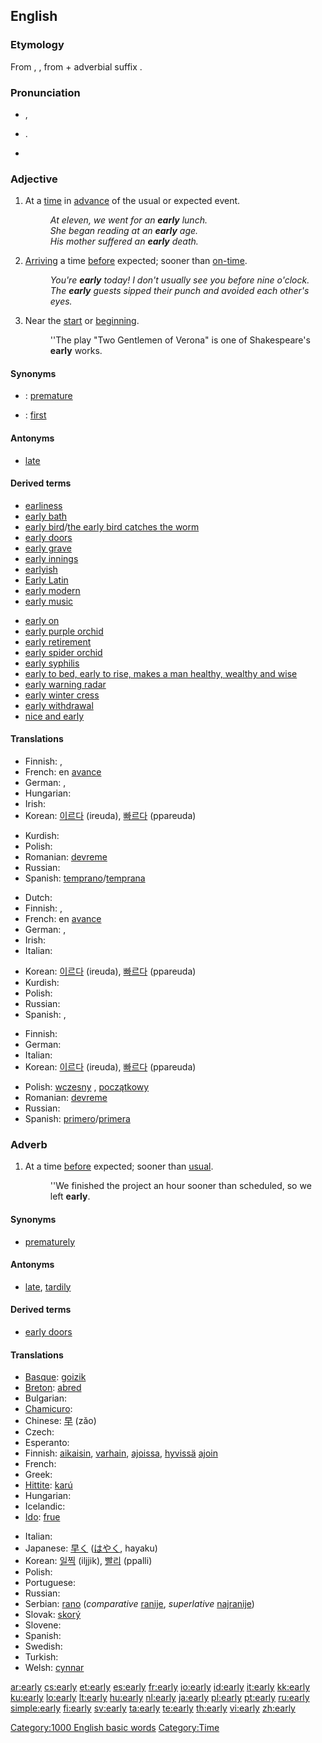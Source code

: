 ==English==

{{rank|arms|across|answer|447|early|saying|talk|spirit}}

===Etymology===
From {{etyl|enm}} {{term|erli|lang=enm}}, {{etyl|ang}} {{term|ærlice|ǣrlīce|lang=ang}}, from {{term|ær|ǣr|before|lang=ang}} + adverbial suffix {{term|-lice|-līce|lang=ang}}.

===Pronunciation===
* {{a|UK}} {{IPA|/ˈɜː(ɹ).li/}}, {{SAMPA|/"3:(r).li/}}
*: {{rhymes|ɜː(r)li}}
* {{a|GenAm}} {{IPA|/ˈɝli/}}. {{SAMPA|/"3`li/}}
*: {{audio|en-us-early.ogg|Audio (US)}}
* {{hyphenation|ear|ly}}

===Adjective===
{{en-adj|earli|er}}

# At a [[time]] in [[advance]] of the usual or expected event.
#: ''At eleven, we went for an '''early''' lunch.''
#: ''She began reading at an '''early''' age.''
#: ''His mother suffered an '''early''' death.''
# [[arrive|Arriving]] a time [[before]] expected; sooner than [[on-time]].
#: ''You're '''early''' today! I don't usually see you before nine o'clock.''
#: ''The '''early''' guests sipped their punch and avoided each other's eyes.''
# Near the [[start]] or [[beginning]].
#: ''The play "Two Gentlemen of Verona" is one of Shakespeare's '''early''' works.

====Synonyms====
* {{italbrac|at a time in advance of the usual}}: [[premature]]
* {{italbrac|near the start}}: [[first]]

====Antonyms====
* [[late]]

====Derived terms====
{{rel-top}}
* [[earliness]]
* [[early bath]]
* [[early bird]]/[[the early bird catches the worm]]
* [[early doors]]
* [[early grave]]
* [[early innings]]
* [[earlyish]]
* [[Early Latin]]
* [[early modern]]
* [[early music]]
{{rel-mid}}
* [[early on]]
* [[early purple orchid]]
* [[early retirement]]
* [[early spider orchid]]
* [[early syphilis]]
* [[early to bed, early to rise, makes a man healthy, wealthy and wise]]
* [[early warning radar]]
* [[early winter cress]]
* [[early withdrawal]]
* [[nice and early]]
{{rel-bottom}}

====Translations====
{{trans-top|at a time in advance of the usual}}
* Finnish: {{t+|fi|varhainen}}, {{t+|fi|aikainen}}
* French: en [[avance]]
* German: {{t+|de|früh}}, {{t-|de|verfrüht}}
* Hungarian: {{t+|hu|korai}}
* Irish: {{t-|ga|luath|xs=Irish}}
* Korean: [[이르다]] (ireuda), [[빠르다]] (ppareuda)
{{trans-mid}}
* Kurdish: {{t|ku|زوو|tr=zu|sc=KUchar}}
* Polish: {{t+|pl|wczesny|m}}
* Romanian: [[devreme]]
* Russian: {{t+|ru|ранний|tr=ránnij|sc=Cyrl}}
* Spanish: [[temprano]]/[[temprana]]
{{trans-bottom}}

{{trans-top|arriving at a time before expected}}
* Dutch: {{t+|nl|vroeg}}
* Finnish: {{t+|fi|aikainen}}, {{t-|fi|ennenaikainen}}
* French: en [[avance]]
* German: {{t+|de|früh}}, {{t-|de|verfrüht}}
* Irish: {{t-|ga|luath|xs=Irish}}
* Italian: {{t-|it|precoce}}
{{trans-mid}}
* Korean: [[이르다]] (ireuda), [[빠르다]] (ppareuda)
* Kurdish: {{t|ku|زوو|tr=zu|sc=KUchar}}
* Polish: {{t+|pl|wczesny|m}}
* Russian: {{t+|ru|ранний|tr=ránnij|sc=Cyrl}}
* Spanish: {{t-|es|prematuro}}, {{t-|es|temprano}}
{{trans-bottom}}

{{trans-top|near the start or beginning}}
* Finnish: {{t+|fi|varhainen}}
* German: {{t+|de|früh}}
* Italian: {{t+|it|primo}}
* Korean: [[이르다]] (ireuda), [[빠르다]] (ppareuda)
{{trans-mid}}
* Polish: [[wczesny]] {{m}}, [[początkowy]] {{m}}
* Romanian: [[devreme]]
* Russian: {{t+|ru|ранний|tr=ránnij|sc=Cyrl}}
* Spanish: [[primero]]/[[primera]]
{{trans-bottom}}

===Adverb===
{{en-adv|earli|er}}

# At a time [[before]] expected; sooner than [[usual]].
#: ''We finished the project an hour sooner than scheduled, so we left '''early'''.

====Synonyms====
* [[prematurely]]

====Antonyms====
* [[late]], [[tardily]]

====Derived terms====
* [[early doors]]

====Translations====
{{trans-top|at a time before expected}}
* [[Basque]]: [[goizik]]
* [[Breton]]: [[abred]]
* Bulgarian: {{t+|bg|ранен|m|sc=Cyrl}}
* [[Chamicuro]]: {{tø|ccc|wa'ni tsijta}}
* Chinese: [[早]] (zǎo)
* Czech: {{t+|cs|brzy}}
* Esperanto: {{t-|eo|frue|xs=Esperanto}}
* Finnish: [[aikaisin]], [[varhain]], [[ajoissa]], [[hyvä|hyvissä]] [[aika|ajoin]]
* French: {{t+|fr|tôt}}
* Greek: {{t+|el|νωρίς|tr=noris|sc=Grek}}
* [[Hittite]]: [[karú]]
* Hungarian: {{t+|hu|korán}}
* Icelandic: {{t+|is|snemma}}
* [[Ido]]: [[frue]]
{{trans-mid}}
* Italian: {{t+|it|presto}}
* Japanese: [[早く]] ([[はやく]], hayaku)
* Korean: [[일찍]] (iljjik), [[빨리]] (ppalli)
* Polish: {{t+|pl|wcześnie}}
* Portuguese: {{t+|pt|cedo}}
* Russian: {{t+|ru|рано|tr=ráno|sc=Cyrl}}
* Serbian: [[rano]] (''comparative'' [[ranije]], ''superlative'' [[najranije]])
* Slovak: [[skorý]]
* Slovene: {{t+|sl|zgodaj}}
* Spanish: {{t-|es|temprano}}
* Swedish: {{t+|sv|tidigt}}
* Turkish: {{t+|tr|erken}}
* Welsh: [[cynnar]]
{{trans-bottom}}

[[Category:1000 English basic words]]
[[Category:Time]]

[[ar:early]]
[[cs:early]]
[[et:early]]
[[es:early]]
[[fr:early]]
[[io:early]]
[[id:early]]
[[it:early]]
[[kk:early]]
[[ku:early]]
[[lo:early]]
[[lt:early]]
[[hu:early]]
[[nl:early]]
[[ja:early]]
[[pl:early]]
[[pt:early]]
[[ru:early]]
[[simple:early]]
[[fi:early]]
[[sv:early]]
[[ta:early]]
[[te:early]]
[[th:early]]
[[vi:early]]
[[zh:early]]